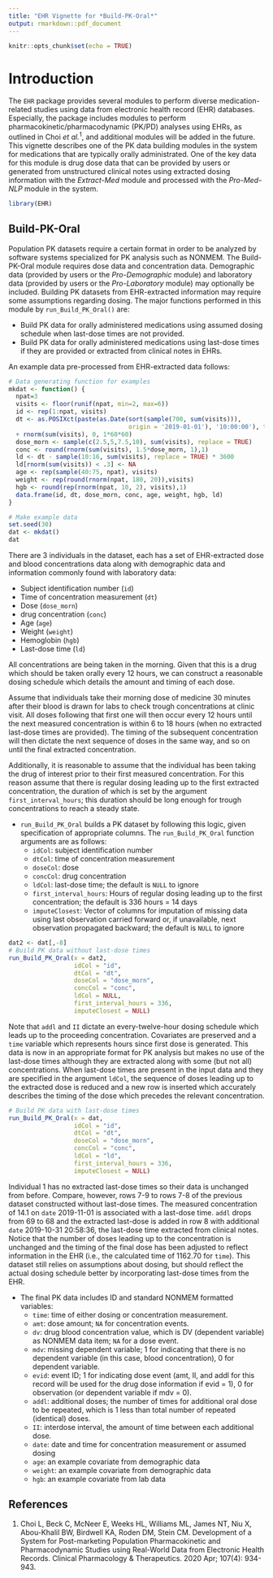 ```yaml
---
title: "EHR Vignette for *Build-PK-Oral*"
output: rmarkdown::pdf_document
---
```


<!--
%\VignetteEngine{knitr::rmarkdown}
%\VignetteIndexEntry{4. EHR Vignette for Build-PK-Oral}
%\VignetteEncoding{UTF-8}
-->

```r
knitr::opts_chunk$set(echo = TRUE)
```

# Introduction

The `EHR` package provides several modules to perform diverse medication-related studies using data from electronic health record (EHR) databases. Especially, the package includes modules to perform pharmacokinetic/pharmacodynamic (PK/PD) analyses using EHRs, as outlined in Choi *et al.*$^{1}$, and additional modules will be added in the future. This vignette describes one of the PK data building modules in the system for medications that are typically orally administrated. One of the key data for this module is drug dose data that can be provided by users or generated from unstructured clinical notes using extracted dosing information with the *Extract-Med* module and processed with the *Pro-Med-NLP* module in the system.

```r
library(EHR)
```

## Build-PK-Oral

Population PK datasets require a certain format in order to be analyzed by software systems specialized for PK analysis such as NONMEM. The Build-PK-Oral module requires dose data and concentration data. Demographic data (provided by users or the *Pro-Demographic* module) and laboratory data (provided by users or the *Pro-Laboratory* module) may optionally be included. Building PK datasets from EHR-extracted information may require some assumptions regarding dosing. The major functions performed in this module by `run_Build_PK_Oral()` are:

- Build PK data for orally administered medications using assumed dosing schedule when last-dose times are not provided.
- Build PK data for orally administered medications using last-dose times if they are provided or extracted from clinical notes in EHRs.

An example data pre-processed from EHR-extracted data follows:

```r
# Data generating function for examples
mkdat <- function() {
  npat=3
  visits <- floor(runif(npat, min=2, max=6))
  id <- rep(1:npat, visits)
  dt <- as.POSIXct(paste(as.Date(sort(sample(700, sum(visits))), 
                                 origin = '2019-01-01'), '10:00:00'), tz = 'UTC') 
  + rnorm(sum(visits), 0, 1*60*60)
  dose_morn <- sample(c(2.5,5,7.5,10), sum(visits), replace = TRUE)
  conc <- round(rnorm(sum(visits), 1.5*dose_morn, 1),1)
  ld <- dt - sample(10:16, sum(visits), replace = TRUE) * 3600
  ld[rnorm(sum(visits)) < .3] <- NA
  age <- rep(sample(40:75, npat), visits)
  weight <- rep(round(rnorm(npat, 180, 20)),visits)
  hgb <- round(rep(rnorm(npat, 10, 2), visits),1)
  data.frame(id, dt, dose_morn, conc, age, weight, hgb, ld)
}

# Make example data
set.seed(30)
dat <- mkdat()
dat
```

There are 3 individuals in the dataset, each has a set of EHR-extracted dose and blood concentrations data along with demographic data and information commonly found with laboratory data: 

- Subject identification number (`id`)
- Time of concentration measurement (`dt`)
- Dose (`dose_morn`)
- drug concentration (`conc`)
- Age (`age`)
- Weight (`weight`)
- Hemoglobin (`hgb`)
- Last-dose time (`ld`)

All concentrations are being taken in the morning. Given that this is a drug which should be taken orally every 12 hours, we can construct a reasonable dosing schedule which details the amount and timing of each dose.

Assume that individuals take their morning dose of medicine 30 minutes after their blood is drawn for labs to check trough concentrations at clinic visit.  All doses following that first one will then occur every 12 hours until the next measured concentration is within 6 to 18 hours (when no extracted last-dose times are provided).  The timing of the subsequent concentration will then dictate the next sequence of doses in the same way, and so on until the final extracted concentration.

Additionally, it is reasonable to assume that the individual has been taking the drug of interest prior to their first measured concentration.  For this reason assume that there is regular dosing leading up to the first extracted concentration, the duration of which is set by the argument `first_interval_hours`; this duration should be long enough for trough concentrations to reach a steady state.

* `run_Build_PK_Oral` builds a PK dataset by following this logic, given specification of appropriate columns. The `run_Build_PK_Oral` function arguments are as follows:
    + `idCol`: subject identification number
    + `dtCol`: time of concentration measurement
    + `doseCol`: dose
    + `concCol`: drug concentration
    + `ldCol`: last-dose time; the default is `NULL` to ignore
    + `first_interval_hours`: Hours of regular dosing leading up to the first concentration; the default is 336 hours = 14 days
    + `imputeClosest`: Vector of columns for imputation of missing data using last observation carried forward or, if unavailable, next observation propagated backward; the default is `NULL` to ignore

```r
dat2 <- dat[,-8]
# Build PK data without last-dose times
run_Build_PK_Oral(x = dat2,
                  idCol = "id",
                  dtCol = "dt",
                  doseCol = "dose_morn",
                  concCol = "conc",
                  ldCol = NULL,
                  first_interval_hours = 336,
                  imputeClosest = NULL)
```
Note that `addl` and `II` dictate an every-twelve-hour dosing schedule which leads up to the proceeding concentration.  Covariates are preserved and a `time` variable which represents hours since first dose is generated. This data is now in an appropriate format for PK analysis but makes no use of the last-dose times although they are extracted along with some (but not all) concentrations.  When last-dose times are present in the input data and they are specified in the argument `ldCol`, the sequence of doses leading up to the extracted dose is reduced and a new row is inserted which accurately describes the timing of the dose which precedes the relevant concentration.


```r
# Build PK data with last-dose times
run_Build_PK_Oral(x = dat,
                  idCol = "id",
                  dtCol = "dt",
                  doseCol = "dose_morn",
                  concCol = "conc",
                  ldCol = "ld",
                  first_interval_hours = 336,
                  imputeClosest = NULL)

```

Individual 1 has no extracted last-dose times so their data is unchanged from before. Compare, however, rows 7-9 to rows 7-8 of the previous dataset constructed without last-dose times.  The measured concentration of 14.1 on `date` 2019-11-01 is associated with a last-dose time.  `addl` drops from 69 to 68 and the extracted last-dose is added in row 8 with additional `date` 2019-10-31 20:58:36, the last-dose time extracted from clinical notes. Notice that the number of doses leading up to the concentration is unchanged and the timing of the final dose has been adjusted to reflect information in the EHR (i.e., the calculated time of 1162.70 for `time`).  This dataset still relies on assumptions about dosing, but should reflect the actual dosing schedule better by incorporating last-dose times from the EHR.

* The final PK data includes ID and standard NONMEM formatted variables:
  + `time`: time of either dosing or concentration measurement.
  + `amt`: dose amount; `NA` for concentration events.
  + `dv`: drug blood concentration value, which is DV (dependent variable) as NONMEM data item; `NA` for a dose event.
  + `mdv`: missing dependent variable; 1 for indicating that there is no dependent variable (in this case, blood concentration), 0 for dependent variable.
  + `evid`: event ID; 1 for indicating dose event (amt, II, and addl for this record will be used for the drug dose information if evid = 1), 0 for observation (or dependent variable if mdv = 0).
  + `addl`: additional doses; the number of times for additional oral dose to be repeated, which is 1 less than total number of repeated (identical) doses.
  + `II`: interdose interval, the amount of time between each additional dose.
  + `date`: date and time for concentration measurement or assumed dosing
  + `age`: an example covariate from demographic data
  + `weight`: an example covariate from demographic data
  + `hgb`: an example covariate from lab data

## References  

1. Choi L, Beck C, McNeer E, Weeks HL, Williams ML, James NT, Niu X, Abou-Khalil BW, Birdwell KA, Roden DM, Stein CM. Development of a System for Post-marketing Population Pharmacokinetic and Pharmacodynamic Studies using Real-World Data from Electronic Health Records. Clinical Pharmacology & Therapeutics. 2020 Apr; 107(4): 934-943.  



